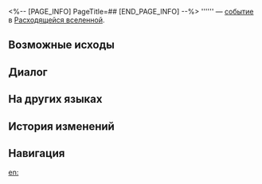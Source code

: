 <%-- [PAGE_INFO]
PageTitle=##
[END_PAGE_INFO] --%>
{{Дополнить}}
{{ВВ Событие Инфобокс
|id                 = 21001
|Название           = 
|Изображение        = <!--TBA: undefined-->
|Испытание_в_вв     = 
|Испытание_в_рое    = 
|Испытание_в_зиш    = 
|Испытание_в_рв     = Неизвестно
|Испытание_в_облнеп = 
|Требования         = 
|Пред               = 
|След               = 
|Упоминания         = 
|Порядок            = 
|Порядок_рв         = 092
}}
'''''' — [[Расходящаяся вселенная/События|событие]] в [[Расходящаяся вселенная|Расходящейся вселенной]].

==Возможные исходы==
{{Возможные исходы

|Выбор_2 = Лучше проявить осторожность

|Выбор_2_1 = Как и ожидалось
|Результат_2_1 = Вступить в бой и получить за победу благословения: 2.

|Выбор_3 = Поешь, не нужно голодать

|Выбор_3_1 = Твоя вина!
|Результат_3_1 = Вступить в бой и получить за победу благословения 3★: 1, а также случайные диковины: 1.

|Выбор_4 = Ешь что хочешь! Бери всё!

|Выбор_4_1 = Этого боя не избежать
|Результат_4_1 = Вступить в бой и получить за победу усиленные благословения 3★: 1, а также случайные диковины: 3.
}}

==Диалог==
{{Диалог Начало}}
:{{tx}}
{{Диалог Конец}}

==На других языках==
{{На других языках
|en   = 
|zhs  = 
|zht  = 
|ja   = 
|ko   = 
|es   = 
|fr   = 
|ru   = 
|th   = 
|vi   = 
|de   = 
|id   = 
|pt   = 
}}

==История изменений==
{{История изменений|null}}

==Навигация==
{{События ВВ Навбокс}}

[[en:]]